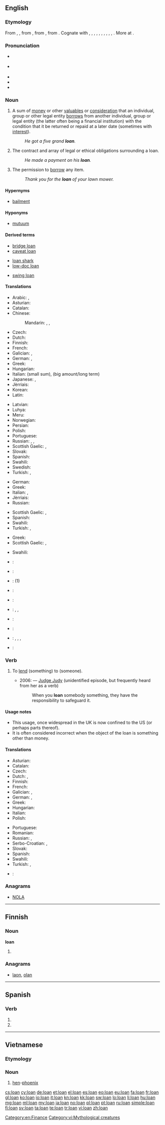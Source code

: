 {{also|loán|loạn}}
==English==

===Etymology===
From {{etyl|enm|en}} {{term|lone|lang=enm}}, {{term|lane|lang=enm}}, from {{etyl|non|en}} {{term|lán||loan|lang=non}}, from {{etyl|gem-pro|en}} {{recons|laihną||that which is lent, loan, fief|lang=gem-pro}}, from {{etyl|ine-pro|en}} {{recons|leykʷ-||to leave, leave over|lang=ine-pro}}. Cognate with {{etyl|is|-}} {{term|lán||loan|lang=is}}, {{etyl|sv|-}} {{term|lån||loan|lang=sv}}, {{etyl|da|-}} {{term|lån||loan|lang=da}}, {{etyl|de|-}} {{term|Lehen||fief, feudal estate|lang=de}}, {{etyl|nl|-}} {{term|leen||fief, feudatory, something lent|lang=nl}}, {{etyl|fy|-}} {{term|lien||something borrowed, loan|lang=fy}}, {{etyl|frr|-}} {{term|leen||fief, loan, office|lang=frr}}, {{etyl|sco|-}} {{term|lane|lang=sco}}, {{term|lain|lang=sco}}, {{term|len||loan|lang=sco}}, {{etyl|ang|-}} {{term|læn|lǣn|loan, borrowing, lease, grant, gift, present, benefit|lang=ang}}. More at {{l|en|lend}}.

===Pronunciation===
* {{a|UK}} {{IPA|/ləʊn/}}
* {{a|US}} {{IPA|/loʊn/}}
* {{audio|en-us-loan.ogg|Audio (US)}}
* {{rhymes|əʊn}}
* {{homophones|lang=en|lone}}

===Noun===
{{en-noun}}

# {{context|banking|finance}} A sum of [[money]] or other [[valuables]] or [[consideration]] that an individual, group or other legal entity [[borrow]]s from another individual, group or legal entity (the latter often being a financial institution) with the condition that it be returned or repaid at a later date (sometimes with [[interest]]).
#: ''He got a five grand '''loan'''.''
# The contract and array of legal or ethical obligations surrounding a loan.
#: ''He made a payment on his '''loan'''.''
# The permission to [[borrow]] any item.
#: ''Thank you for the '''loan''' of your lawn mower.''

====Hypernyms====
* {{sense|something that a legal entity borrows}} [[bailment]]

====Hyponyms====
* {{sense|something that a legal entity borrows}} [[mutuum]]

====Derived terms====
{{rel-top3|Terms derived from ''loan'' (noun)}}
* [[bridge loan]]
* [[caveat loan]]
{{rel-mid3}}
* [[loan shark]]
* [[low-doc loan]]
{{rel-mid3}}
* [[swing loan]]
{{rel-bottom}}

====Translations====
{{trans-top|borrowed sum of money or other valuables}}
* Arabic: {{t-|ar|قرض|m|tr=qarD}}, {{t-|ar|إعارة|f|tr='i`āra}}
* Asturian: {{t|ast|empréstamu|m}}
* Catalan: {{t|ca|préstec|m}}
* Chinese:
*: Mandarin: {{t-|cmn|貸款|sc=Hani}}, {{t-|cmn|贷款|tr=dàikuǎn|sc=Hani}}, {{t|cmn|借款|tr=jièkuǎn|sc=Hani}}
* Czech: {{t-|cs|půjčka|f}}
* Dutch: {{t+|nl|lening|f}}
* Finnish: {{t+|fi|laina}}
* French: {{t+|fr|prêt|m}}
* Galician: {{t|gl|préstamo|m}}, {{t|gl|empréstito|m}}
* German: {{t+|de|Anleihe|f}}, {{t+|de|Darlehen|n}}
* Greek: {{t+|el|δάνειο|n|tr=dáneio}}
* Hungarian: {{t+|hu|kölcsön}}
* Italian: {{t+|it|prestito|m}} (small sum), {{t+|it|mutuo|m}} (big amount/long term)
* Japanese: {{t-|ja|貸付け|tr=かしつけ, kashitsuke}}, {{t+|ja|ローン|tr=rōn}}
* Jèrriais: {{tø|roa-jer|prêt'tie|f}}
* Korean: {{t+|ko|대부|tr=daebu|sc=Kore}}
* Latin: {{t-|la|mutuum|n|alt=mūtuum}}
{{trans-mid}}
* Latvian: {{t-|lv|aizņēmums|m}}
* Luhya: {{tø|luy|kumukopo}}
* Meru: {{tø|mer|irandu}}
* Norwegian: {{t-|no|lån}}
* Persian: {{t+|fa|قرض|tr=qarz|sc=fa-Arab}}
* Polish: {{t-|pl|pożyczka|f}}
* Portuguese: {{t+|pt|empréstimo|m}}
* Russian: {{t+|ru|заём|m|tr=zajóm}}, {{t+|ru|ссуда|f|tr=ssúda}}, {{t+|ru|кредит|f|tr=kredít}}
* Scottish Gaelic: {{t-|gd|iasad|m}}, {{t-|gd|coingheall|m}}
* Slovak: {{t-|sk|pôžička|f}}
* Spanish: {{t+|es|préstamo|m}}
* Swahili: {{t+|sw|mkopo}}
* Swedish: {{t+|sv|lån|n}}
* Turkish: {{t+|tr|borç}}, {{t+|tr|kredi}}
{{trans-bottom}}

{{trans-top|contract and array of legal or ethical obligations surrounding a loan}}
* German: {{t-|de|Darlehensvertrag|m}}
* Greek: {{t+|el|δάνειο|n|tr=dáneio}}
* Italian: {{t+|it|prestito|m}} {{gloss|small sum}}, {{t+|it|mutuo|m}} {{gloss|big amount/long term}}
* Jèrriais: {{tø|roa-jer|prêt'tie|f}}
* Russian: {{t+|ru|заём|m|tr=zajóm}}
{{trans-mid}}
* Scottish Gaelic: {{t-|gd|iasad|m}}, {{t-|gd|coingheall|m}}
* Spanish: {{t+|es|préstamo|m}}
* Swahili: {{t+|sw|mikopo}}
* Turkish: {{t+|tr|borçlanma}}, {{t+|tr|ikraz}}
{{trans-bottom}}

{{trans-top|permission to borrow any item}}
* Greek: {{t+|el|δανεισμός|m|tr=daneismós}}
* Scottish Gaelic: {{t-|gd|iasad|m}}, {{t-|gd|coingheall|m}}
{{trans-mid}}
* Swahili: {{t+|sw|mikopo}}
{{trans-bottom}}

{{checktrans-top}}
* {{ttbc|fr}}: {{t+|fr|emprunt|m}}
* {{ttbc|roa-jer}}: {{tø|roa-jer|emprunt|m}}
* {{ttbc|ml}}: {{t+|ml|കടം|tr=katam|sc=Mlym}} (1)
* {{ttbc|pt}}: {{t+|pt|empréstimo|m}}
* {{ttbc|ro}}: {{t-|ro|împrumut|n}}
{{trans-mid}}
* {{ttbc|sh}}: {{t-|sh|pozajmica|f}}, {{t-|sh|zajam|m}}, {{t-|sh|kredit|m}}
* {{ttbc|es}}: {{t+|es|préstamo|m}}
* {{ttbc|ta}}: {{t+|ta|கடன்|tr=kaDan|sc=Taml}}
* {{ttbc|te}}: {{t+|te|ఋణము|tr=ruNamu|sc=Telu}}, {{t+|te|అప్పు|tr=appu|sc=Telu}}, {{t-|te|ఉద్దెర|tr=uddera|sc=Telu}}, {{t+|te|అరువు|tr=aruvu|sc=Telu}}
* {{ttbc|vi}}: {{t-|vi|tiền cho mượn}} <!-- link as t-SOP if non-idiomatic; put marked word in|alt=; see [[User:Kephir/gadgets/xte#Translation_fixing]] -->
{{trans-bottom}}

===Verb===
{{en-verb}}

# {{context|usually double|_|transitive|US|dated in|_|UK|informal}} To [[lend]] (something) to (someone).
#* 2006: &mdash; [[w:Judge Judy|Judge Judy]] (unidentified episode, but frequently heard from her as a verb)
#*: When you '''loan''' somebody something, they have the responsibility to safeguard it.

====Usage notes====
* This usage, once widespread in the UK is now confined to the US (or perhaps parts thereof).
* It is often considered incorrect when the object of the loan is something other than money.

====Translations====
{{trans-top|to lend}}
* Asturian: {{t|ast|emprestar}}
* Catalan: {{t|ca|prestar}}
* Czech: {{t-|cs|půjčit}}
* Dutch: {{t+|nl|lenen}}, {{t+|nl|uitlenen}}
* Finnish: {{t+|fi|lainata}}
* French: {{t+|fr|prêter}}
* Galician: {{t|gl|prestar}}, {{t|gl|emprestar}}
* German: {{t-|de|ausleihen}}, {{t+|de|leihen}}
* Greek: {{t+|el|δανείζω|tr=daneízo}}
* Hungarian: {{t+|hu|kölcsönad}}
* Italian: {{t+|it|prestare}}
* Polish: {{t+|pl|pożyczać}}
{{trans-mid}}
* Portuguese: {{t|pt|emprestar}}
* Romanian: {{t+|ro|împrumuta}}
* Russian: {{t+|ru|ссужать|tr=ssužát’}}, {{t-|ru|давать взаймы|tr=davát’ vzajmý}}
* Serbo-Croatian: {{t-|sh|pozajmiti}}, {{t-|sh|posuditi}}
* Slovak: {{t-|sk|pôžičať}}
* Spanish: {{t+|es|prestar}}
* Swahili: {{t+|sw|mikopo}}
* Turkish: {{t-|tr|borç vermek}}, {{t-|tr|ödünç vermek}}
* {{ttbc|vi}}: {{t+|vi|cho mượn}} <!-- link as t-SOP if non-idiomatic; put marked word in|alt=; see [[User:Kephir/gadgets/xte#Translation_fixing]] -->
{{trans-bottom}}

===Anagrams===
* [[NOLA#English|NOLA]]

[[Category:en:Finance]]

----

==Finnish==

===Noun===
'''loan'''

# {{fi-form of|loka|type=noun|case=genitive|pl=singular}}

===Anagrams===
* [[laon#Finnish|laon]], [[olan#Finnish|olan]]

----

==Spanish==

===Verb===
{{es-verb-form|loar}}

# {{es-verb form of|ending=ar|mood=indicative|tense=present|pers=2|formal=yes|number=plural|loar}}
# {{es-verb form of|ending=ar|mood=indicative|tense=present|pers=3|number=plural|loar}}

----

==Vietnamese==

===Etymology===
{{vi-etym-sino|鸞}}

===Noun===
{{head|vi|noun}}

# [[hen]]-[[phoenix]]

{{attention|vi}}

[[Category:vi:Mythological creatures]]

[[cs:loan]]
[[cy:loan]]
[[de:loan]]
[[et:loan]]
[[el:loan]]
[[es:loan]]
[[eo:loan]]
[[eu:loan]]
[[fa:loan]]
[[fr:loan]]
[[gl:loan]]
[[ko:loan]]
[[io:loan]]
[[it:loan]]
[[kn:loan]]
[[kk:loan]]
[[sw:loan]]
[[lo:loan]]
[[li:loan]]
[[hu:loan]]
[[mg:loan]]
[[ml:loan]]
[[my:loan]]
[[ja:loan]]
[[no:loan]]
[[pl:loan]]
[[pt:loan]]
[[ru:loan]]
[[simple:loan]]
[[fi:loan]]
[[sv:loan]]
[[ta:loan]]
[[te:loan]]
[[tr:loan]]
[[vi:loan]]
[[zh:loan]]